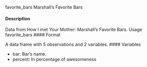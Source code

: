 favorite_bars
Marshall’s Favorite Bars

#### Description 

Data from How I met Your Mother: Marshall’s Favorite Bars.
Usage
favorite_bars
#### Format

A data frame with 5 observations and 2 variables.
#### Variables 

* bar: Bar’s name.
* percent: In percentage of awesomeness
